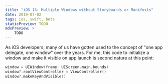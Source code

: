 ```yaml
---
title: "iOS 13: Multiple Windows without Storyboards or Manifests"
date: 2019-07-02
tags: ios, swift, beta
staticPreview: TODO
mdxPreview: >
    TODO
---
```


As iOS developers, many of us have gotten used to the concept of "one app delegate, one window" over the years. For me, this code to initialize a window and make it visible on app launch is second nature at this point:

```swift
window = UIWindow(frame: UIScreen.main.bounds)
window?.rootViewController = ViewController()
window?.makeKeyAndVisible()
```